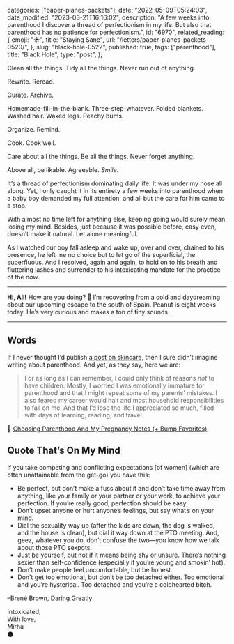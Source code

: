 
  categories: ["paper-planes-packets"],
  date: "2022-05-09T05:24:03",
  date_modified: "2023-03-21T16:16:02",
  description:
    "A few weeks into parenthood I discover a thread of perfectionism in my life. But also that parenthood has no patience for perfectionism.",
  id: "6970",
  related_reading: {
    emoji: "☀️",
    title: "Staying Sane",
    url: "/letters/paper-planes-packets-0520/",
  },
  slug: "black-hole-0522",
  published: true,
  tags: ["parenthood"],
  title: "Black Hole",
  type: "post",
};


Clean all the things. Tidy all the things. Never run out of anything.

Rewrite. Reread.

Curate. Archive.

Homemade-fill-in-the-blank. Three-step-whatever. Folded blankets. Washed hair. Waxed legs. Peachy bums.

Organize. Remind.

Cook. Cook well.

Care about all the things. Be all the things. Never forget anything.

Above all, be likable. Agreeable. *Smile*.

It’s a thread of perfectionism dominating daily life. It was under my nose all along. Yet, I only caught it in its entirety a few weeks into parenthood when a baby boy demanded my full attention, and all but the care for him came to a stop.

With almost no time left for anything else, keeping going would surely mean losing my mind. Besides, just because it was possible before, easy even, doesn’t make it natural. Let alone meaningful.

As I watched our boy fall asleep and wake up, over and over, chained to his presence, he left me no choice but to let go of the superficial, the superfluous. And I resolved, again and again, to hold on to his breath and fluttering lashes and surrender to his intoxicating mandate for the practice of the _now_.

---

**Hi, All!** How are you doing? 🤧 I’m recovering from a cold and daydreaming about our upcoming escape to the south of Spain. Peanut is eight weeks today. He’s very curious and makes a ton of tiny sounds.

---

## Words

If I never thought I’d publish [a post on skincare](/posts/korean-skin-care-routine/), then I sure didn’t imagine writing about parenthood. And yet, as they say, here we are:

> For as long as I can remember, I could only think of reasons _not_ to have children. Mostly, I worried I was emotionally immature for parenthood and that I might repeat some of my parents’ mistakes. I also feared my career would halt and most household responsibilities to fall on me. And that I’d lose the life I appreciated so much, filled with days of learning, reading, and travel.

🥑 [Choosing Parenthood And My Pregnancy Notes (+ Bump Favorites)](/posts/choosing-parenthood-and-my-pregnancy-notes/)

## Quote That’s On My Mind

If you take competing and conflicting expectations \[of women] (which are often unattainable from the get-go) you have this:

- Be perfect, but don’t make a fuss about it and don’t take time away from anything, like your family or your partner or your work, to achieve your perfection. If you’re really good, perfection should be easy.
- Don’t upset anyone or hurt anyone’s feelings, but say what’s on your mind.
- Dial the sexuality way up (after the kids are down, the dog is walked, and the house is clean), but dial it way down at the PTO meeting. And, geez, whatever you do, don’t confuse the two—you know how we talk about those PTO sexpots.
- Just be yourself, but not if it means being shy or unsure. There’s nothing sexier than self-confidence (especially if you’re young and smokin’ hot).
- Don’t make people feel uncomfortable, but be honest.
- Don’t get too emotional, but don’t be too detached either. Too emotional and you’re hysterical. Too detached and you’re a coldhearted bitch.

–Brené Brown, [Daring Greatly](https://www.amazon.com/Daring-Greatly-Courage-Vulnerable-Transforms-ebook/dp/B00APRW2WC/)

Intoxicated,\
With love,\
Mirha\
⚫️
